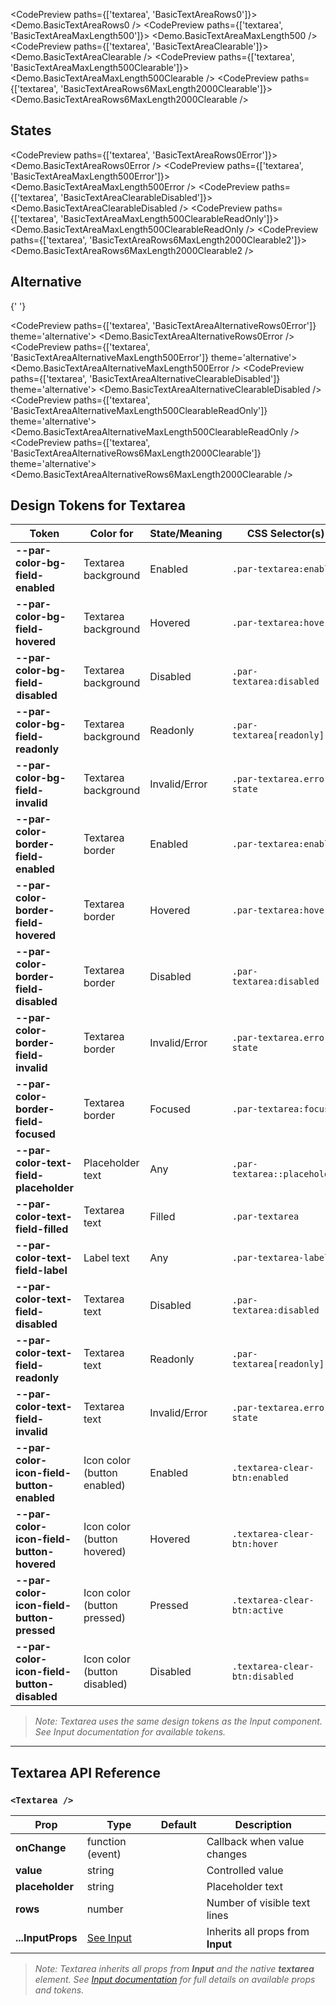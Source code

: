 
<CodePreview paths={['textarea', 'BasicTextAreaRows0']}>
  <Demo.BasicTextAreaRows0 />
</CodePreview>
<CodePreview paths={['textarea', 'BasicTextAreaMaxLength500']}>
  <Demo.BasicTextAreaMaxLength500 />
</CodePreview>
<CodePreview paths={['textarea', 'BasicTextAreaClearable']}>
  <Demo.BasicTextAreaClearable />
</CodePreview>
<CodePreview paths={['textarea', 'BasicTextAreaMaxLength500Clearable']}>
  <Demo.BasicTextAreaMaxLength500Clearable />
</CodePreview>
<CodePreview paths={['textarea', 'BasicTextAreaRows6MaxLength2000Clearable']}>
  <Demo.BasicTextAreaRows6MaxLength2000Clearable />
</CodePreview>

## States

<CodePreview paths={['textarea', 'BasicTextAreaRows0Error']}>
  <Demo.BasicTextAreaRows0Error />
</CodePreview>
<CodePreview paths={['textarea', 'BasicTextAreaMaxLength500Error']}>
  <Demo.BasicTextAreaMaxLength500Error />
</CodePreview>
<CodePreview paths={['textarea', 'BasicTextAreaClearableDisabled']}>
  <Demo.BasicTextAreaClearableDisabled />
</CodePreview>
<CodePreview paths={['textarea', 'BasicTextAreaMaxLength500ClearableReadOnly']}>
  <Demo.BasicTextAreaMaxLength500ClearableReadOnly />
</CodePreview>
<CodePreview paths={['textarea', 'BasicTextAreaRows6MaxLength2000Clearable2']}>
  <Demo.BasicTextAreaRows6MaxLength2000Clearable2 />
</CodePreview>

## Alternative

{' '}

<CodePreview paths={['textarea', 'BasicTextAreaAlternativeRows0Error']} theme='alternative'>
  <Demo.BasicTextAreaAlternativeRows0Error />
</CodePreview>
<CodePreview paths={['textarea', 'BasicTextAreaAlternativeMaxLength500Error']} theme='alternative'>
  <Demo.BasicTextAreaAlternativeMaxLength500Error />
</CodePreview>
<CodePreview paths={['textarea', 'BasicTextAreaAlternativeClearableDisabled']} theme='alternative'>
  <Demo.BasicTextAreaAlternativeClearableDisabled />
</CodePreview>
<CodePreview paths={['textarea', 'BasicTextAreaAlternativeMaxLength500ClearableReadOnly']} theme='alternative'>
  <Demo.BasicTextAreaAlternativeMaxLength500ClearableReadOnly />
</CodePreview>
<CodePreview paths={['textarea', 'BasicTextAreaAlternativeRows6MaxLength2000Clearable']} theme='alternative'>
  <Demo.BasicTextAreaAlternativeRows6MaxLength2000Clearable />
</CodePreview>

## Design Tokens for Textarea

| **Token**                                  | **Color for**                | **State/Meaning** | **CSS Selector(s)**            |
| ------------------------------------------ | ---------------------------- | ----------------- | ------------------------------ |
| **--par-color-bg-field-enabled**           | Textarea background          | Enabled           | `.par-textarea:enabled`        |
| **--par-color-bg-field-hovered**           | Textarea background          | Hovered           | `.par-textarea:hover`          |
| **--par-color-bg-field-disabled**          | Textarea background          | Disabled          | `.par-textarea:disabled`       |
| **--par-color-bg-field-readonly**          | Textarea background          | Readonly          | `.par-textarea[readonly]`      |
| **--par-color-bg-field-invalid**           | Textarea background          | Invalid/Error     | `.par-textarea.error-state`    |
| **--par-color-border-field-enabled**       | Textarea border              | Enabled           | `.par-textarea:enabled`        |
| **--par-color-border-field-hovered**       | Textarea border              | Hovered           | `.par-textarea:hover`          |
| **--par-color-border-field-disabled**      | Textarea border              | Disabled          | `.par-textarea:disabled`       |
| **--par-color-border-field-invalid**       | Textarea border              | Invalid/Error     | `.par-textarea.error-state`    |
| **--par-color-border-field-focused**       | Textarea border              | Focused           | `.par-textarea:focus`          |
| **--par-color-text-field-placeholder**     | Placeholder text             | Any               | `.par-textarea::placeholder`   |
| **--par-color-text-field-filled**          | Textarea text                | Filled            | `.par-textarea`                |
| **--par-color-text-field-label**           | Label text                   | Any               | `.par-textarea-label`          |
| **--par-color-text-field-disabled**        | Textarea text                | Disabled          | `.par-textarea:disabled`       |
| **--par-color-text-field-readonly**        | Textarea text                | Readonly          | `.par-textarea[readonly]`      |
| **--par-color-text-field-invalid**         | Textarea text                | Invalid/Error     | `.par-textarea.error-state`    |
| **--par-color-icon-field-button-enabled**  | Icon color (button enabled)  | Enabled           | `.textarea-clear-btn:enabled`  |
| **--par-color-icon-field-button-hovered**  | Icon color (button hovered)  | Hovered           | `.textarea-clear-btn:hover`    |
| **--par-color-icon-field-button-pressed**  | Icon color (button pressed)  | Pressed           | `.textarea-clear-btn:active`   |
| **--par-color-icon-field-button-disabled** | Icon color (button disabled) | Disabled          | `.textarea-clear-btn:disabled` |

> _Note: Textarea uses the same design tokens as the Input component. See Input documentation for available tokens._

---

## Textarea API Reference

### `<Textarea />`

| **Prop**          | **Type**                  | **Default** | **Description**                   |
| ----------------- | ------------------------- | ----------- | --------------------------------- |
| **onChange**      | function (event)          |             | Callback when value changes       |
| **value**         | string                    |             | Controlled value                  |
| **placeholder**   | string                    |             | Placeholder text                  |
| **rows**          | number                    |             | Number of visible text lines      |
| **...InputProps** | [See Input](../BaseInput) |             | Inherits all props from **Input** |

> _Note: Textarea inherits all props from **Input** and the native **textarea** element. See [Input documentation](../BaseInput) for full details on available props and tokens._

